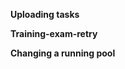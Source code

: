 
**Uploading tasks**

<FaqHowManyTasksInSuite/>

<FaqRightTimeLimit/>

<FaqHowManyTasksTolokerWillSee/>

<FaqUploadAcceptedAssignments/>

<FaqHowHintDisplayed/>

<FaqAddYourTextHere/>

<FaqCreateTaskFileProperly/>

<FaqMaxNumberPerSuite/>

<FaqTasksSensitiveToOrder/>

<FaqMultipleKnownSolutions/>

<FaqWhereIsFileAdded/>

<FaqArrayInputFile/>

<FaqProperlyStructureJson/>

<FaqMissingHeaders/>

<FaqLinkGoldenField/>

<FaqSmartMixing/>

<FaqSmartMixingAfterUploading/>

<FaqTaskSuiteDifference/>

<FaqProcessingLog/>

<FaqTwoVersionsText/>

**Training-exam-retry**

<FaqPrecedeWithControlQuestions/>

<FaqExamMainPool/>

<FaqSkillExpiration/>

<FaqOptionalParameters/>

<FaqParticularTolokerGotSkill/>

<FaqPauseAccepting/>

<FaqCheckDuringTraining/>

<FaqTwoTrainingPoolsTasks/>

<FaqAdmittedToGeneralTask/>

<FaqAllTasksTrainingPool/>

<FaqRetry/>

<FaqOptionalTraining/>

<FaqManualReviewTraining/>

<FaqTrainingWithoutCorrectResponses/>

<FaqExamPreset/>

<FaqTrainingWithExam/>

<FaqFileWithTrainingTasks/>

**Changing a running pool**

<FaqChangeTimeForTask/>

<FaqEditUploadedTasks/>

<FaqDeleteOneOfFile/>
